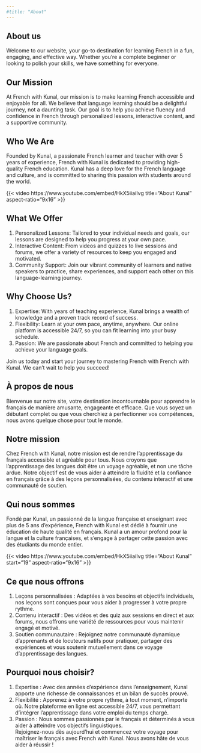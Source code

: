 ```yaml
---
#title: "About"
---
```


::: {.content-visible when-profile="english"}
# About us

Welcome to our website, your go-to destination for learning French in a fun, engaging, and effective way. Whether you're a complete beginner or looking to polish your skills, we have something for everyone.

## Our Mission

At French with Kunal, our mission is to make learning French accessible and enjoyable for all. We believe that language learning should be a delightful journey, not a daunting task. Our goal is to help you achieve fluency and confidence in French through personalized lessons, interactive content, and a supportive community.

## Who We Are

Founded by Kunal, a passionate French learner and teacher with over 5 years of experience, French with Kunal is dedicated to providing high-quality French education. Kunal has a deep love for the French language and culture, and is committed to sharing this passion with students around the world.

{{< video https://www.youtube.com/embed/HkX5iiaiIvg
    title="About Kunal"
    aspect-ratio="9x16" 
>}}

## What We Offer

1.  Personalized Lessons: Tailored to your individual needs and goals, our lessons are designed to help you progress at your own pace. <br>
2.  Interactive Content: From videos and quizzes to live sessions and forums, we offer a variety of resources to keep you engaged and motivated. <br>
3.  Community Support: Join our vibrant community of learners and native speakers to practice, share experiences, and support each other on this language-learning journey.<br>

## Why Choose Us?

1.  Expertise: With years of teaching experience, Kunal brings a wealth of knowledge and a proven track record of success. <br>
2.  Flexibility: Learn at your own pace, anytime, anywhere. Our online platform is accessible 24/7, so you can fit learning into your busy schedule. <br>
3.  Passion: We are passionate about French and committed to helping you achieve your language goals. <br>

Join us today and start your journey to mastering French with French with Kunal. We can't wait to help you succeed!
:::

::: {.content-visible when-profile="french"}
## À propos de nous

Bienvenue sur notre site, votre destination incontournable pour apprendre le français de manière amusante, engageante et efficace. Que vous soyez un débutant complet ou que vous cherchiez à perfectionner vos compétences, nous avons quelque chose pour tout le monde.

## Notre mission

Chez French with Kunal, notre mission est de rendre l'apprentissage du français accessible et agréable pour tous. Nous croyons que l'apprentissage des langues doit être un voyage agréable, et non une tâche ardue. Notre objectif est de vous aider à atteindre la fluidité et la confiance en français grâce à des leçons personnalisées, du contenu interactif et une communauté de soutien.

## Qui nous sommes

Fondé par Kunal, un passionné de la langue française et enseignant avec plus de 5 ans d'expérience, French with Kunal est dédié à fournir une éducation de haute qualité en français. Kunal a un amour profond pour la langue et la culture françaises, et s'engage à partager cette passion avec des étudiants du monde entier.

{{< video https://www.youtube.com/embed/HkX5iiaiIvg
    title="About Kunal"
    start="19"
    aspect-ratio="9x16" 
>}}


## Ce que nous offrons

1.  Leçons personnalisées : Adaptées à vos besoins et objectifs individuels, nos leçons sont conçues pour vous aider à progresser à votre propre rythme. <br>
2.  Contenu interactif : Des vidéos et des quiz aux sessions en direct et aux forums, nous offrons une variété de ressources pour vous maintenir engagé et motivé. <br>
3.  Soutien communautaire : Rejoignez notre communauté dynamique d'apprenants et de locuteurs natifs pour pratiquer, partager des expériences et vous soutenir mutuellement dans ce voyage d'apprentissage des langues. <br>

## Pourquoi nous choisir?

1.  Expertise : Avec des années d'expérience dans l'enseignement, Kunal apporte une richesse de connaissances et un bilan de succès prouvé. <br>
2.  Flexibilité : Apprenez à votre propre rythme, à tout moment, n'importe où. Notre plateforme en ligne est accessible 24/7, vous permettant d'intégrer l'apprentissage dans votre emploi du temps chargé. <br>
3.  Passion : Nous sommes passionnés par le français et déterminés à vous aider à atteindre vos objectifs linguistiques. <br> Rejoignez-nous dès aujourd'hui et commencez votre voyage pour maîtriser le français avec French with Kunal. Nous avons hâte de vous aider à réussir !
:::





